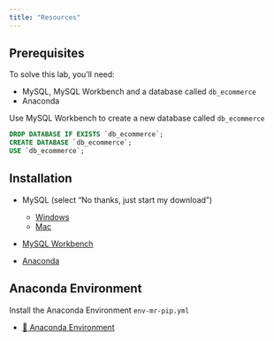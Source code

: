 ```yaml
---
title: "Resources"
---
```


## Prerequisites

To solve this lab, you'll need:

- MySQL, MySQL Workbench and a database called `db_ecommerce`
- Anaconda

Use MySQL Workbench to create a new database called `db_ecommerce`

```sql
DROP DATABASE IF EXISTS `db_ecommerce`;
CREATE DATABASE `db_ecommerce`; 
USE `db_ecommerce`;
```

## Installation

- MySQL (select "No thanks, just start my download")
  - [Windows](https://dev.mysql.com/downloads/installer/)
  - [Mac](https://dev.mysql.com/downloads/mysql/)

- [MySQL Workbench](https://dev.mysql.com/downloads/workbench/)

- [Anaconda](https://www.anaconda.com/download)

## Anaconda Environment

Install the Anaconda Environment `env-mr-pip.yml`

- [💾 Anaconda Environment](https://github.com/kirenz/environments)